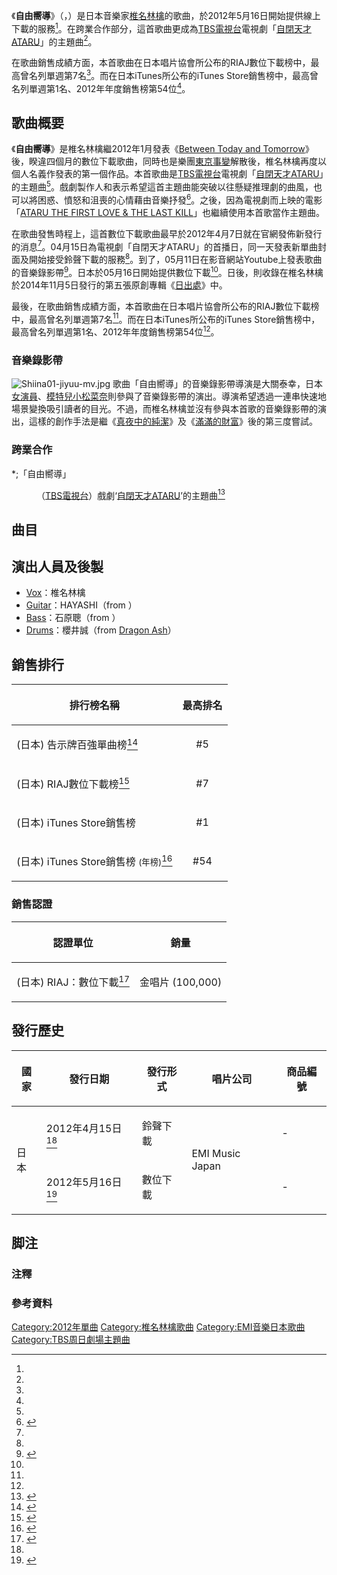 {{Infobox Single 
| Name           = 自由嚮導
| Cover          = Shiina01-jiyuu.jpg
| Caption        = 
| Artist         = [[椎名林檎|椎名林檎]]
| from Album     = [[日出處|日出處]]
| A-side         = 
| B-side         = 
| Released       = {{flagicon|JPN}}2012年5月16日<br/><small>(詳見[[#發行歷史|發行歷史]])</small>
| Format         = 數位下載
| Recorded       = 
| Genre          = [[J-POP|J-POP]]
| Length         = 3:33
| Label          = [[EMI音樂_(日本)|EMI Music Japan]]
| Writer         = 椎名林檎
| Producer       = 
| Certification  = [[金唱片|金唱片]]<small>（數位下載<ref name="RIAJdigital201407" />，下載超過10萬次）</small>
| Chart position = 
*週榜最高第1位（[[iTunes_Store|iTunes Store]]）
*2012年年榜第54位（iTunes Store）
| Last single    = [[Between_Today_and_Tomorrow|Between Today and Tomorrow]]<br />（2012年）
| This single    = '''自由嚮導'''<br />（2012年）
| Next single    = [[色彩詠唱／孤獨的破曉|色彩詠唱／孤獨的破曉]]<br />（2013年）
| Misc           = 
{{Extra chronology 2
  | Artist       = [[椎名林檎|椎名林檎]]數位下載單曲
  | Type         = single
  | Last single  = [[Between_Today_and_Tomorrow|Between Today and Tomorrow]]<br />（2012年）
  | This single  = '''自由嚮導'''<br />（2012年）
  | Next single  = [[想看到最遠的地方|想看到最遠的地方]]<br />（2014年）
  }}
{{External music video|{{YouTube|B_hLfhccYf0|自由嚮導}}}}
}}

《'''自由嚮導'''》（{{lang|ja|自由へ道連れ}}，{{lang|en|''Jiyū e Michizure／Collateral Damage''}}）是日本音樂家[[椎名林檎|椎名林檎]]的歌曲，於2012年5月16日開始提供線上下載的服務<ref name="JPN"/>。在跨業合作部分，這首歌曲更成為[[TBS電視台|TBS電視台]]電視劇「[[自閉天才ATARU|自閉天才ATARU]]」的主題曲<ref name="CollateralDamageDRAMASONG" />。

在歌曲銷售成績方面，本首歌曲在日本唱片協會所公布的RIAJ數位下載榜中，最高曾名列單週第7名<ref name="RIAJDigitalChart" />。而在日本iTunes所公布的iTunes Store銷售榜中，最高曾名列單週第1名、2012年年度銷售榜第54位<ref name="iTunesYearChart2012" />。

== 歌曲概要 ==
《'''自由嚮導'''》是椎名林檎繼2012年1月發表《[[Between_Today_and_Tomorrow|Between Today and Tomorrow]]》後，睽違四個月的數位下載歌曲，同時也是樂團[[東京事變|東京事變]]解散後，椎名林檎再度以個人名義作發表的第一個作品。本首歌曲是[[TBS電視台|TBS電視台]]電視劇「[[自閉天才ATARU|自閉天才ATARU]]」的主題曲<ref name="CollateralDamageDRAMASONG" />。戲劇製作人{{link-ja|植田博樹|植田博樹}}和{{link-ja|韓哲|韓哲}}表示希望這首主題曲能突破以往懸疑推理劇的曲風，也可以將困惑、憤怒和沮喪的心情藉由音樂抒發<ref name="oricon20120407">{{cite web|url=http://www.oricon.co.jp/news/2009857/full/|title=椎名林檎、中居主演ドラマ主題歌 新曲「自由へ道連れ」書き下ろし|publisher=Oricon}}</ref>。之後，因為電視劇而上映的電影「[[自閉天才ATARU#電影版|ATARU THE FIRST LOVE & THE LAST KILL]]」也繼續使用本首歌當作主題曲。

在歌曲發售時程上，這首數位下載歌曲最早於2012年4月7日就在官網發佈新發行的消息<ref name="CollateralDamageDRAMASONG"/>。04月15日為電視劇「自閉天才ATARU」的首播日，同一天發表新單曲封面及開始接受鈴聲下載的服務<ref name="JPN"/>。到了，05月11日在影音網站Youtube上發表歌曲的音樂錄影帶<ref>{{cite web |url=http://natalie.mu/music/news/69186 |title=椎名林檎「自由へ道連れ」ビデオクリップ視聴スタート |publisher=natalie |language=ja}}</ref>。日本於05月16日開始提供數位下載<ref name="JPN"/>。日後，則收錄在椎名林檎於2014年11月5日發行的第五張原創專輯《[[日出處|日出處]]》中。

最後，在歌曲銷售成績方面，本首歌曲在日本唱片協會所公布的RIAJ數位下載榜中，最高曾名列單週第7名<ref name="RIAJDigitalChart" />。而在日本iTunes所公布的iTunes Store銷售榜中，最高曾名列單週第1名、2012年年度銷售榜第54位<ref name="iTunesYearChart2012" />。

=== 音樂錄影帶 ===
[[Image:Shiina01-jiyuu-mv.jpg|thumb]]
歌曲「自由嚮導」的音樂錄影帶導演是大關泰幸，日本[[女演員|女演員]]、[[模特兒|模特兒]][[小松菜奈|小松菜奈]]則參與了音樂錄影帶的演出。導演希望透過一連串快速地場景變換吸引讀者的目光。不過，而椎名林檎並沒有參與本首歌的音樂錄影帶的演出，這樣的創作手法是繼《[[真夜中的純潔|真夜中的純潔]]》及《[[滿滿的財富|滿滿的財富]]》後的第三度嘗試。

=== 跨業合作 ===
*;「自由嚮導」
:（[[TBS電視台|TBS電視台]]）戲劇‘[[自閉天才ATARU|自閉天才ATARU]]’的主題曲<ref name="CollateralDamageDRAMASONG">{{cite web |url=http://natalie.mu/music/news/67417 |title=椎名林檎、中居主演ドラマに主題歌「自由へ道連れ」提供 |publisher=natalie |language=ja}}</ref>

== 曲目 ==
{{tracklist
| headline        = 椎名林檎【自由嚮導】
| total_length    = 3:33
| extra_column    = 編曲

| title1         = 自由嚮導
| writer1        = [[椎名林檎|椎名林檎]]
| extra1         = 椎名林檎
| length1        = 3:33
}}

== 演出人員及後製 ==
* [[人聲|Vox]]：椎名林檎
* [[吉他|Guitar]]：HAYASHI（from {{link-ja|POLYSICS|POLYSICS}}）
* [[Bass|Bass]]：石原聰（from {{link-ja|GOING UNDER GROUND|GOING UNDER GROUND}}）
* [[爵士鼓|Drums]]：櫻井誠（from [[Dragon_Ash|Dragon Ash]]）

== 銷售排行 ==
{| class="wikitable sortable"
! 排行榜名稱
! 最高排名
|-
| (日本) 告示牌百強單曲榜<ref name="BillboardChart">{{cite web |url= http://www.billboard-japan.com/charts/detail?a=hot100&year=2012&month=05&day=28 |title=日本告示牌百強單曲榜 2011/05/28 |publisher=日本告示牌 |language=ja}}</ref>
| align="center"| #5
|-
| (日本) RIAJ數位下載榜<ref name="RIAJDigitalChart">{{cite web |url=http://satsuki.musicdb.gr.jp/all_info/ranking_weekly/WeeklyRankingAction.do?term=2012f&weeklyCd=20120522&rankKbn=50 |title=レコード協会調べ 2012年05月16日～2012年05月22日 |publisher=RIAJ |language=ja |deadurl=yes |archiveurl=https://web.archive.org/web/20140503165948/http://satsuki.musicdb.gr.jp/all_info/ranking_weekly/WeeklyRankingAction.do?term=2012f&weeklyCd=20120522&rankKbn=50 |archivedate=2014年5月3日 }}</ref>
| align="center"| #7
|-
| (日本) iTunes Store銷售榜
| align="center"| #1
|-
| (日本) iTunes Store銷售榜 <small>(年榜)</small><ref name="iTunesYearChart2012">{{Cite web |url=http://www.barks.jp/news/?id=1000085559&page=2 |title= ＜iTunes リワインド 2012＞トップソング＆トップアルバムチャート |publisher=barks |language=ja}}</ref>
| align="center"| #54
|}

=== 銷售認證 ===
{| class="wikitable"
! 認證單位
! 銷量
|-
| (日本) RIAJ：數位下載<ref name="RIAJdigital201309">{{Cite web|url=http://www.riaj.or.jp/data/others/chart/w131018.html|title=日本唱片協會2013年9月數位下載統計 |publisher=RIAJ |language=ja}}</ref>
| align="center"| 金唱片 (100,000)
|}

== 發行歷史 ==
{|class="wikitable"
! 國家
! 發行日期
! 發行形式
! 唱片公司
! 商品編號
|-
| rowspan="2" | 日本
| 2012年4月15日<ref name="CollateralDamageDRAMASONG"/>
| 鈴聲下載
| rowspan="2" | EMI Music Japan
| -
|-
| 2012年5月16日<ref name="JPN">{{cite web |url=http://natalie.mu/music/news/67847 |title=椎名林檎ドラマ主題歌配信決定、バンドメンバーも明らかに |publisher=natalie |language=ja}}</ref>
| 數位下載
| -
|}

== 脚注 ==
=== 注釋 ===
{{Reflist|group="注"|2}}

=== 參考資料 ===
{{Reflist|2}}

{{椎名林檎}}
{{TBS周日劇場主題曲2010年代前半部}}

{{DEFAULTSORT:Jiyū e Michizure}}
[[Category:2012年單曲|Category:2012年單曲]]
[[Category:椎名林檎歌曲|Category:椎名林檎歌曲]]
[[Category:EMI音樂日本歌曲|Category:EMI音樂日本歌曲]]
[[Category:TBS周日劇場主題曲|Category:TBS周日劇場主題曲]]